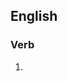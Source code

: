 ==English==

===Verb===
{{head|en|verb form}}

# {{present participle of|decaffeinate|lang=en|nocat=1}}